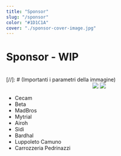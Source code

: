 ```yaml
---
title: "Sponsor"
slug: "/sponsor"
color: "#1D1C1A"
cover: "./sponsor-cover-image.jpg"
---
```


# Sponsor - WIP
<br/>
[//]: # (Importanti i parametri della immagine)
<div style="text-align:center">
    <img src="https://res.cloudinary.com/dnqt3rs6f/image/upload/w_auto,c_scale,q_75,f_auto/v1638300364/sponsor-sito-3d/logo-Betamotor.png"/>
    <img src="https://res.cloudinary.com/dnqt3rs6f/image/upload/w_auto,c_scale,q_75,f_auto/v1638300364/sponsor-sito-3d/logo-Sidi.png"/>
</div>


- Cecam
- Beta
- MadBros
- Mytrial
- Airoh
- Sidi
- Bardhal
- Luppoleto Camuno
- Carrozzeria Pedrinazzi
